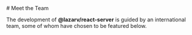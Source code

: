 <div className="container text-center max-w-xl mx-auto [&>h1]:text-4xl [&>p]:text-lg [&>p]:text-gray-700">
# Meet the Team

The development of **@lazarv/react-server** is guided by an international team, some of whom have chosen to be featured below.

</div>

